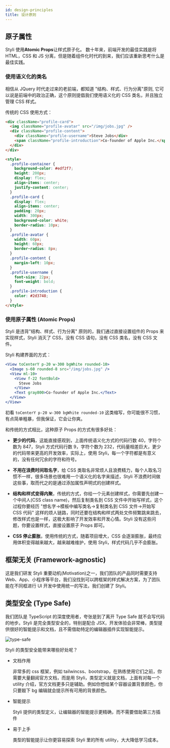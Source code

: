 ```yaml
---
id: design-principles
title: 设计原则
---
```



## 原子属性

Styli 使用**Atomic Props**让样式原子化。 数十年来，前端开发的最佳实践是将 HTML，CSS 和 JS 分离，但是随着组件化时代的到来，我们应该重新思考什么是最佳实践。

### 使用语义化的类名

相信从 JQuery 时代走过来的老前端，都知道 "结构、样式、行为分离"原则, 它可以说是前端中的政治正确，这个原则提倡我们使用语义化的 CSS 类名，并且独立管理 CSS 样式。

传统的 CSS 使用方式：

<UtilityFirstRaw />

```html
<div className="profile-card">
  <img className="profile-avatar" src="/img/jobs.jpg" />
  <div className="profile-content">
    <div className="profile-username">Steve Jobs</div>
    <span className="profile-introduction">Co-founder of Apple Inc.</span>
  </div>
</div>

<style>
  .profile-container {
    background-color: #edf2f7;
    height: 200px;
    display: flex;
    align-items: center;
    justify-content: center;
  }
  .profile-card {
    display: flex;
    align-items: center;
    padding: 20px;
    width: 300px;
    background-color: white;
    border-radius: 10px;
  }
  .profile-avatar {
    width: 60px;
    height: 60px;
    border-radius: 8px;
  }
  .profile-content {
    margin-left: 10px;
  }
  .profile-username {
    font-size: 22px;
    font-weight: bold;
  }
  .profile-introduction {
    color: #2d3748;
  }
</style>
```

### 使用原子属性 (Atomic Props)

Styli 是违背"结构、样式、行为分离" 原则的，我们通过直接设置组件的 Props 来实现样式，Styli 消灭了 CSS，没有 CSS 语句，没有 CSS 类名，没有 CSS 文件。

Styli 构建界面的方式：

<UtilityFirstStyli />

```jsx
<View toCenterY p-20 w-300 bgWhite rounded-10>
  <Image s-60 rounded-8 src="/img/jobs.jpg" />
  <View ml-10>
    <View f-22 fontBold>
      Steve Jobs
    </View>
    <Text gray800>Co-founder of Apple Inc.</Text>
  </View>
</View>
```

初看 `toCenterY p-20 w-300 bgWhite rounded-10` 这类缩写，你可能很不习惯，有点简单粗暴，但我保证，它会让你爽。

和传统的方式相比，这种原子 Props 的方式有很多好处：

- **更少的代码**，这能直接感观到，上面传统语义化方式的代码行数 40，字符个数为 847，Styli 方式代码行数 9，字符个数为 232，代码量相差巨大，更少的代码带来更高的开发效率，实际上，使用 Styli，每一个字符都是有意义的，没有任何冗余的字符和符号。

- **不用在浪费时间取名字**，给 CSS 类取名非常烦人且浪费精力，每个人取名习惯不一样，很多场景也很难用一个语义化的名字来描述，Styli 不浪费时间做这些事，取而代之的是通过添加属性声明式的创建样式。

- **结构和样式变得内聚**，传统的方式，你给一个元素创建样式，你需要先创建一个中间人(CSS class name)，然后复制类名到 CSS 文件中开始写样式，这个过程你要经历 "想名字->模板中编写类名->复制类名到 CSS 文件->开始写 CSS 代码" 这样的烦人链路，同时还要在结构和样式两处文件频繁跳来跳去，修改样式也是一样，这极大影响了开发效率和开发心情。Styli 没有这些问题，你要设置样式，直接设置原子 Props 即可。

- **CSS 停止膨胀**，使用传统的方式，随着项目增大，CSS 会逐渐膨胀，最终应用体积变得越来越大，越来越难维护，使用 Styli，样式代码几乎不会膨胀。

## 框架无关 (Framework-agnostic)

这是我们研发 Styli 重要动机(Motivation)之一，我们团队的产品同时需要支持 Web、App、小程序等平台，我们没找到可以跨框架的样式解决方案，为了团队能在不同框进行 UI 开发中使用统一的写法，我们创建了 Styli。

## 类型安全 (Type Safe)

我们团队是 TypeScript 的深度使用者，夸张是到了离开 Type Safe 就不会写代码的地步。Styli 是完全类型安全的，特别是配合 JSX，开发体验会非常棒，类型提供很好的智能提示和文档，且不需借助特定的编辑器插件实现智能提示。

![type-safe](/img/type-safe.png)

Styli 的类型安全能带来哪些好处呢？

- 文档作用

  非常多的 css 框架，例如 tailwincss、bootstrap，在熟练使用它们之前，你需要大量翻阅官方文档，而是用 Styli，类型定义就是文档，上面有对每一个 utility 介绍，官方文档更多只是辅助。例如你想给某个容器设置背景颜色，你只要敲下 bg 编辑就会提示所有可用的背景颜色。

- 智能提示

  Styli 提供的类型定义，让编辑器的智能提示更精确，而不需要借助第三方插件

- 易于上手

  类型的智能提示让你更容易探索 Styli 里的所有 utility，大大降低学习成本。
